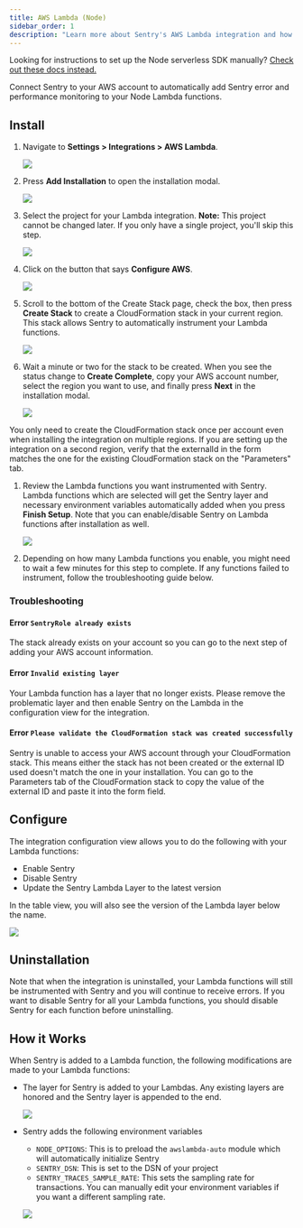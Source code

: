 ```yaml
---
title: AWS Lambda (Node)
sidebar_order: 1
description: "Learn more about Sentry's AWS Lambda integration and how you can automatically instrument your Node Lambda functions with Sentry without changing your code."
---
```


<Alert title="Note" level="info">

Looking for instructions to set up the Node serverless SDK manually? [Check out these docs instead.](/platforms/node/guides/aws-lambda/)

</Alert>

Connect Sentry to your AWS account to automatically add Sentry error and performance monitoring to your Node Lambda functions.


## Install

1. Navigate to **Settings > Integrations > AWS Lambda**.

   ![](directory.png)

1. Press **Add Installation** to open the installation modal.

   ![](integration_detail.png)

1. Select the project for your Lambda integration. **Note:** This project cannot be changed later. If you only have a single project, you'll skip this step.

   ![](project.png)

1. Click on the button that says **Configure AWS**.

   ![](aws_account.png)
  
1. Scroll to the bottom of the Create Stack page, check the box, then press **Create Stack** to create a CloudFormation stack in your current region. This stack allows Sentry to automatically instrument your Lambda functions.

   ![](cloudformation.png)

1. Wait a minute or two for the stack to be created. When you see the status change to **Create Complete**, copy your AWS account number, select the region you want to use, and finally press **Next** in the installation modal.

   ![](stack_created.png)
   
<Alert title="Note" level="info">

You only need to create the CloudFormation stack once per account even when installing the integration on multiple regions. If you are setting up the integration on a second region, verify that the externalId in the form matches the one for the existing CloudFormation stack on the "Parameters" tab.

</Alert>

   
1. Review the Lambda functions you want instrumented with Sentry. Lambda functions which are selected will get the Sentry layer and necessary environment variables automatically added when you press **Finish Setup**. Note that you can enable/disable Sentry on Lambda functions after installation as well.

   ![](select_lambdas.png)

1. Depending on how many Lambda functions you enable, you might need to wait a few minutes for this step to complete. If any functions failed to instrument, follow the troubleshooting guide below.
   
### Troubleshooting

#### Error `SentryRole already exists`

The stack already exists on your account so you can go to the next step of adding your AWS account information.

#### Error `Invalid existing layer`

Your Lambda function has a layer that no longer exists. Please remove the problematic layer and then enable Sentry on the Lambda in the configuration view for the integration.

#### Error `Please validate the CloudFormation stack was created successfully` 

Sentry is unable to access your AWS account through your CloudFormation stack. This means either the stack has not been created or the external ID used doesn't match the one in your installation. You can go to the Parameters tab of the CloudFormation stack to copy the value of the external ID and paste it into the form field.

## Configure

The integration configuration view allows you to do the following with your Lambda functions:

* Enable Sentry
* Disable Sentry
* Update the Sentry Lambda Layer to the latest version

In the table view, you will also see the version of the Lambda layer below the name.

   ![](configure.png)
   
   
## Uninstallation

Note that when the integration is uninstalled, your Lambda functions will still be instrumented with Sentry and you will continue to receive errors. If you want to disable Sentry for all your Lambda functions, you should disable Sentry for each function before uninstalling.


## How it Works

When Sentry is added to a Lambda function, the following modifications are made to your Lambda functions:
* The layer for Sentry is added to your Lambdas. Any existing layers are honored and the Sentry layer is appended to the end.

   ![](layer.png)
   
* Sentry adds the following environment variables
  * `NODE_OPTIONS`: This is to preload the `awslambda-auto` module which will automatically initialize Sentry
  * `SENTRY_DSN`: This is set to the DSN of your project
  * `SENTRY_TRACES_SAMPLE_RATE`: This sets the sampling rate for transactions. You can manually edit your environment variables if you want a different sampling rate.

  ![](env_variables.png)
